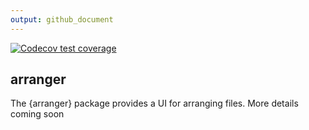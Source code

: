 ```yaml
---
output: github_document
---
```


<!-- badges: start -->
[![Codecov test coverage](https://codecov.io/gh/donaldmusgrove/arranger/graph/badge.svg)](https://app.codecov.io/gh/donaldmusgrove/arranger)
<!-- badges: end -->


## arranger

The {arranger} package provides a UI for arranging files. More details coming soon
